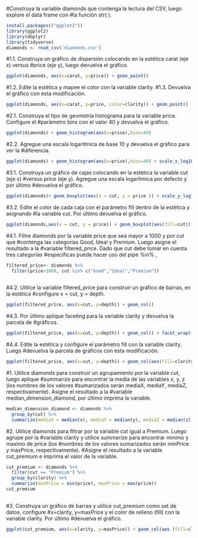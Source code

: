 #Construya la variable diamonds que contenga la lectura del CSV, luego explore el data frame con
#la función str( ).

```r
install.packages(("ggplot2"))
library(ggplot2)
library(dbplyr)
library(tidyverse)
diamonds <- read_csv('diamonds.csv')
```
#1.1. Construya un gráfico de dispersión colocando en la estética carat (eje x) versus
#price (eje y), luego devuelva el gráfico.
```r
ggplot(diamonds, aes(x=carat, y=price)) + geom_point()
```
#1.2. Edite la estética y mapee el color con la variable clarity.
#1.3. Devuelva el gráfico con esta modificación.
```r
ggplot(diamonds, aes(x=carat, y=price, color=clarity)) + geom_point()
```
#2.1. Construya el tipo de geometría histograma para la variable price. Configure el
#parámetro bins con el valor 40 y devuelva el gráfico.
```r
ggplot(diamonds) + geom_histogram(aes(x=price),bins=40)
```
#2.2. Agregue una escala logarítmica de base 10 y devuelva el gráfico para ver la
#diferencia.

```r
ggplot(diamonds) + geom_histogram(aes(x=price),bins=40) + scale_x_log10()
```
#3.1. Construya un gráfico de cajas colocando en la estética la variable cut (eje x)
#versus price (eje y). Agregue una escala logarítmica por defecto y por último
#devuelva el gráfico.
```r
ggplot(diamonds)+ geom_boxplot(aes(x = cut, y = price )) + scale_y_log10()
```
#3.2. Edite el color de cada caja con el parámetro fill dentro de la estética y asignando
#la variable cut. Por último devuelva el gráfico.

```r
ggplot(diamonds,aes(x = cut, y = price)) + geom_boxplot(aes(fill=cut))
```
#4.1. Filtre diamonds por la variable price que sea mayor a 1000 y por cut que
#contenga las categorías Good, Ideal y Premium. Luego asigne el resultado a la
#variable filtered_price. Dado que cut debe tomar en cuenta tres categorías
#específicas puede hacer uso del pipe %in% ,
```r

filtered_price<- diamonds %>%
  filter(price>1000, cut %in% c("Good","Ideal","Premium"))
  
```
#4.2. Utilice la variable filtered_price para construir un gráfico de barras, en la estética
#configure x = cut, y = depth.

```r
ggplot(filtered_price, aes(x=cut, y=depth)) + geom_col()
```
#4.3. Por último aplique faceting para la variable clarity y devuelva la parcela de
#gráficos.

```r
ggplot(filtered_price, aes(x=cut, y=depth)) + geom_col() + facet_wrap(~ clarity)
```
#4.4. Edite la estética y configure el parámetro fill con la variable clarity. Luego
#devuelva la parcela de gráficos con esta modificación.

```r
ggplot(filtered_price, aes(x=cut, y=depth)) + geom_col(aes(fill=clarity)) + facet_wrap(~ clarity)
```
#1. Utilice diamonds para construir un agrupamiento por la variable cut, luego aplique
#summarize para encontrar la media de las variables x, y, z (los nombres de los valores
#sumarizados serán mediaX, mediaY, mediaZ, respectivamente). Asigne el resultado a la
#variable median_dimension_diamond, por último imprima la variable.

```r
median_dimension_diamond <- diamonds %>%
  group_by(cut) %>%
  summarize(mediaX = median(x), mediaY = median(y), mediaZ = median(z))

```
#2. Utilice diamonds para filtrar por la variable cut igual a Premium. Luego agrupe por la
#variable clarity y utilice summarize para encontrar minimo y maximo de price (los
#nombres de los valores sumarizados serán minPrice y maxPrice, respectivamente).
#Asigne el resultado a la variable cut_premium e imprima el valor de la variable.

```r
cut_premium <- diamonds %>%
  filter(cut == "Premium") %>%
  group_by(clarity) %>%
  summarize(minPrice = min(price), maxPrice = max(price))
cut_premium
 
```

#3. Construya un gráfico de barras y utilice cut_premium como set de datos, configure
#x=clarity, y=maxPrice y el color de relleno (fill) con la variable clarity. Por último
#devuelva el gráfico.

```r
ggplot(cut_premium, aes(x=clarity, y=maxPrice)) + geom_col(aes (fill=clarity))
```















